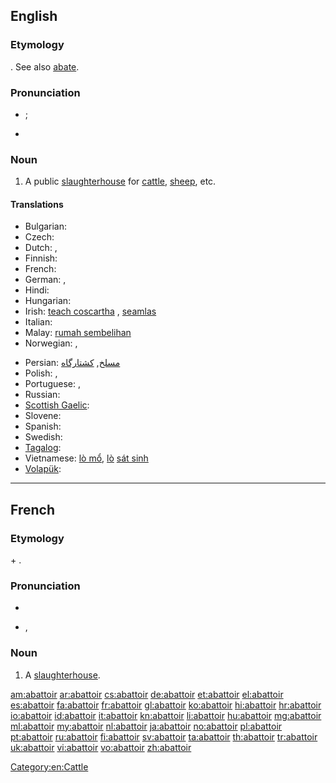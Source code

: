 ==English==
{{was wotd|2008|December|7}}
{{Wikisource1911Enc|Abattoir}}

===Etymology===
{{etyl|fr|en}} {{term|abattoir|lang=fr}}. See also [[abate]].

===Pronunciation===
* {{a|UK|US}} {{IPA|/ˈæb.ə.ˌtwɑː(ɹ)/}}; {{IPA|/ˈæb.ə.ˌtwɑɹ/}}
* {{audio|en-us-abattoir.ogg|Audio (US)}}

===Noun===
{{en-noun}}

# A public [[slaughterhouse]] for [[cattle]], [[sheep]], etc.

====Translations====
{{trans-top|public slaughterhouse}}
* Bulgarian: {{t+|bg|кланица|f}}
* Czech: {{t-|cs|jatky|f|p}}
* Dutch: {{t+|nl|slachthuis|n}}, {{t+|nl|abattoir|n}}
* Finnish: {{t+|fi|teurastamo}}
* French: {{t+|fr|abattoir|m}}
* German: {{t-|de|Schlachthaus|n}}, {{t+|de|Schlachthof|m}}
* Hindi: {{t|hi|बूचड़खाना|m|xs=Hindi}}
* Hungarian: {{t+|hu|vágóhíd}}
* Irish: [[teach coscartha]] {{m}}, [[seamlas]]
* Italian: {{t-|it|mattatoio}}
* Malay: [[rumah sembelihan]]
* Norwegian: {{t|no|slakterhus|n}}, {{t+|no|slakteri|n}}
{{trans-mid}}
* Persian: [[مسلخ]], [[کشتارگاه]]
* Polish: {{t|pl|rzeźnia|f}}, {{t|pl|ubojnia|f}}
* Portuguese: {{t+|pt|matadouro}}, {{t+|pt|açougue}}
* Russian: {{t+|ru|бойня|f|tr=bójn'a}}
* [[Scottish Gaelic]]: {{t-|gd|taigh-spadaidh|m|xs=Scottish Gaelic}}
* Slovene: {{t|sl|klavnica|f}}
* Spanish: {{t|es|matadero|m}}
* Swedish: {{t|sv|slakthus}}
* [[Tagalog]]: {{t|tl|bahay-katayan}}
* Vietnamese: [[lò mổ]], [[lò]] [[sát sinh]]
* [[Volapük]]: {{t|vo|pugöp}}
{{trans-bottom}}

[[Category:en:Cattle]]

----

==French==

===Etymology===
{{term|abattre|Abattre|to slaughter}} + {{term|-oir}}.

===Pronunciation===
* {{audio|Fr-abattoir.ogg|audio}}
* {{IPA|/a.ba.twaʁ/|lang=fr}}, {{X-SAMPA|/a.ba.twaR/}}

===Noun===
{{fr-noun|m}}

# A [[slaughterhouse]].

[[am:abattoir]]
[[ar:abattoir]]
[[cs:abattoir]]
[[de:abattoir]]
[[et:abattoir]]
[[el:abattoir]]
[[es:abattoir]]
[[fa:abattoir]]
[[fr:abattoir]]
[[gl:abattoir]]
[[ko:abattoir]]
[[hi:abattoir]]
[[hr:abattoir]]
[[io:abattoir]]
[[id:abattoir]]
[[it:abattoir]]
[[kn:abattoir]]
[[li:abattoir]]
[[hu:abattoir]]
[[mg:abattoir]]
[[ml:abattoir]]
[[my:abattoir]]
[[nl:abattoir]]
[[ja:abattoir]]
[[no:abattoir]]
[[pl:abattoir]]
[[pt:abattoir]]
[[ru:abattoir]]
[[fi:abattoir]]
[[sv:abattoir]]
[[ta:abattoir]]
[[th:abattoir]]
[[tr:abattoir]]
[[uk:abattoir]]
[[vi:abattoir]]
[[vo:abattoir]]
[[zh:abattoir]]